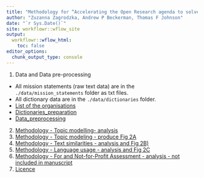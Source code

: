 ```yaml
---
title: "Methodology for “Accelerating the Open Research agenda to solve global challenges"
author: "Zuzanna Zagrodzka, Andrew P Beckerman, Thomas F Johnson"
date: "`r Sys.Date()`"
site: workflowr::wflow_site
output:
  workflowr::wflow_html:
    toc: false
editor_options:
  chunk_output_type: console
---
```


1. Data and Data pre-processing

- All mission statements (raw text data) are in the `./data/mission_statements` folder as txt files.
- All dictionary data are in the `./data/dictionaries` folder.
- [List of the organisations](./docs/ListMissionVision.html)
- [Dictionaries_preparation](./docs/1b_Dictionaries_preparation.html)
- [Data_preprocessing](./docs/1a_Data_preprocessing.html)

2. [Methodology - Topic modelling- analysis](./docs/2_Topic_modeling.html)
3. [Methodology - Topic modeling - produce Fig 2A](./docs/Figure_2A.html)
4. [Methodology - Text similarities - analysis and Fig 2B)](./docs/3_Text_similarities_Fig2B.html)
5. [Methodology - Language usage - analysis and Fig 2C](./docs/4_Language_analysis_Fig2C.html)
6. [Methodology - For and Not-for-Profit Assessment - analysis - not included in manuscript](./docs/5_For_and_not_for_profit_comparison.html)
7. [Licence](./docs/license.html)

<!-- wflow_publish("analysis/_site.yml", "Change the theme", republish = TRUE) -->


